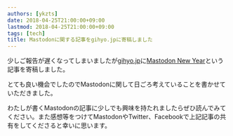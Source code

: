 ```yaml
---
authors: [ykzts]
date: 2018-04-25T21:00:00+09:00
lastmod: 2018-04-25T21:00:00+09:00
tags: [tech]
title: Mastodonに関する記事をgihyo.jpに寄稿しました
---
```


少しご報告が遅くなってしまいましたが[gihyo.jp](http://gihyo.jp/)に[Mastodon New Year](http://gihyo.jp/dev/column/newyear/2018/mastodon-new-year)という記事を寄稿しました。

<!--truncate-->

とても良い機会でしたのでMastodonに関して日ごろ考えていることを書かせていただきました。

わたしが書くMastodonの記事に少しでも興味を持たれましたらぜひ読んでみてください。また感想等をつけてMastodonやTwitter、Facebookで上記記事の共有をしてくださると幸いに思います。
